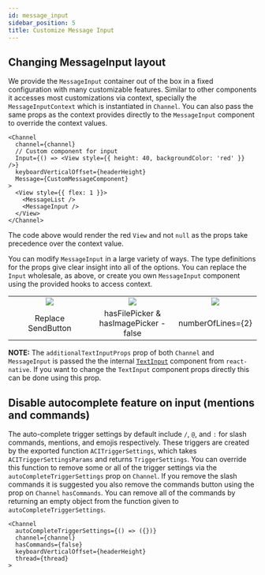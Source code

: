 ```yaml
---
id: message_input
sidebar_position: 5
title: Customize Message Input
---
```


## Changing MessageInput layout

We provide the `MessageInput` container out of the box in a fixed configuration with many customizable features. Similar to other components it accesses most customizations via context, specially the `MessageInputContext` which is instantiated in `Channel`. You can also pass the same props as the context provides directly to the `MessageInput` component to override the context values.

```tsx
<Channel
  channel={channel}
  // Custom component for input
  Input={() => <View style={{ height: 40, backgroundColor: 'red' }} />}
  keyboardVerticalOffset={headerHeight}
  Message={CustomMessageComponent}
>
  <View style={{ flex: 1 }}>
    <MessageList />
    <MessageInput />
  </View>
</Channel>
```

The code above would render the red `View` and not `null` as the props take precedence over the context value.

You can modify `MessageInput` in a large variety of ways. The type definitions for the props give clear insight into all of the options. You can replace the `Input` wholesale, as above, or create you own `MessageInput` component using the provided hooks to access context.

<table>
  <tr>
    <td align='center' width="33%"><img src='https://raw.githubusercontent.com/GetStream/stream-chat-react-native/master/screenshots/cookbook/SendButton.png'/></td>
    <td align='center' width="33%"><img src='https://raw.githubusercontent.com/GetStream/stream-chat-react-native/master/screenshots/cookbook/HasPickers.png'/></td>
    <td align='center' width="33%"><img src='https://raw.githubusercontent.com/GetStream/stream-chat-react-native/master/screenshots/cookbook/NumberOfLines.png'/></td>
  </tr>
  <tr></tr>
  <tr>
    <td align='center'>Replace SendButton</td>
    <td align='center'>hasFilePicker & hasImagePicker - false</td>
    <td align='center'>numberOfLines={2}</td>
  </tr>
</table>

**NOTE:** The `additionalTextInputProps` prop of both `Channel` and `MessageInput` is passed the the internal [`TextInput`](https://reactnative.dev/docs/textinput) component from `react-native`. If you want to change the `TextInput` component props directly this can be done using this prop.

## Disable autocomplete feature on input (mentions and commands)

The auto-complete trigger settings by default include `/`, `@`, and `:` for slash commands, mentions, and emojis respectively. These triggers are created by the exported function `ACITriggerSettings`, which takes `ACITriggerSettingsParams` and returns `TriggerSettings`. You can override this function to remove some or all of the trigger settings via the `autoCompleteTriggerSettings` prop on `Channel`. If you remove the slash commands it is suggested you also remove the commands button using the prop on `Channel` `hasCommands`. You can remove all of the commands by returning an empty object from the function given to `autoCompleteTriggerSettings`.

```tsx
<Channel
  autoCompleteTriggerSettings={() => ({})}
  channel={channel}
  hasCommands={false}
  keyboardVerticalOffset={headerHeight}
  thread={thread}
>
```